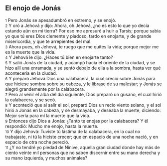 == El enojo de Jonás ==

{{anchor|1}} <small>1</small> Pero Jonás se apesadumbró en extremo, y se enojó.<br>
{{anchor|2}} <small>2</small> Y oró a Jehová y dijo: Ahora, oh Jehová, ¿no es esto lo que yo decía estando aún en mi tierra? Por eso me apresuré a huir a Tarsis; porque sabía yo que tú eres Dios clemente y piadoso, tardo en enojarte, y de grande misericordia, y que te arrepientes del mal.<br>
{{anchor|3}} <small>3</small> Ahora pues, oh Jehová, te ruego que me quites la vida; porque mejor me es la muerte que la vida.<br>
{{anchor|4}} <small>4</small> Y Jehová le dijo: ¿Haces tú bien en enojarte tanto?<br>
{{anchor|5}} <small>5</small> Y salió Jonás de la ciudad, y acampó hacia el oriente de la ciudad, y se hizo allí una enramada, y se sentó debajo de ella a la sombra, hasta ver qué acontecería en la ciudad.<br>
{{anchor|6}} <small>6</small> Y preparó Jehová Dios una calabacera, la cual creció sobre Jonás para que hiciese sombra sobre su cabeza, y le librase de su malestar; y Jonás se alegró grandemente por la calabacera.<br>
{{anchor|7}} <small>7</small> Pero al venir el alba del día siguiente, Dios preparó un gusano, el cual hirió la calabacera, y se secó.<br>
{{anchor|8}} <small>8</small> Y aconteció que al salir el sol, preparó Dios un recio viento solano, y el sol hirió a Jonás en la cabeza, y se desmayaba, y deseaba la muerte, diciendo: Mejor sería para mí la muerte que la vida.<br>
{{anchor|9}} <small>9</small> Entonces dijo Dios a Jonás: ¿Tanto te enojas por la calabacera? Y él respondió: Mucho me enojo, hasta la muerte.<br>
{{anchor|10}} <small>10</small> Y dijo Jehová: Tuviste tú lástima de la calabacera, en la cual no trabajaste, ni tú la hiciste crecer; que en espacio de una noche nació, y en espacio de otra noche pereció.<br>
{{anchor|11}} <small>11</small> ¿Y no tendré yo piedad de Nínive, aquella gran ciudad donde hay más de ciento veinte mil personas que no saben discernir entre su mano derecha y su mano izquierda, y muchos animales?<br>
